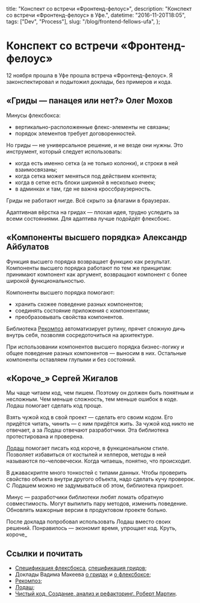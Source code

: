   title: "Конспект со встречи «Фронтенд-фелоус»",
  description: "Конспект со встречи «Фронтенд-фелоус» в Уфе.",
  datetime: "2016-11-20T18:05",
  tags: ["Dev", "Process"],
  slug: "/blog/frontend-fellows-ufa",
};

# Конспект со встречи «Фронтенд-фелоус»

12 ноября прошла в Уфе прошла встреча «Фронтенд-фелоус». Я законспектировал и подытожил доклады, без примеров и кода.

## «Гриды — панацея или нет?» Олег Мохов

Минусы флексбокса:

- вертикально-расположенные флекс-элементы не связаны;
- порядок элементов требует договоренностей.

Но гриды — не универсальное решение, и не везде они нужны. Это инструмент, который следует использовать:

- когда есть именно сетка (а не только колонки), и строки в ней взаимосвязаны;
- когда сетка может меняться под действием контента;
- когда в сетке есть блоки шириной в несколько ячеек;
- в админках и там, где не важна кроссбраузерность.

Гриды не работают нигде. Всё скрыто за флагами в браузерах.

Адаптивная вёрстка на гридах — плохая идея, трудно уследить за всеми состояниями. Для адаптива лучше подойдёт флексбокс.

## «Компоненты высшего порядка» Александр Айбулатов

Функция высшего порядка возвращает функцию как результат. Компоненты высшего порядка работают по тем же принципам: принимают компонент как аргумент, возвращают компонент с более широкой функциональностью.

Компоненты высшего порядка помогают:

- хранить схожее поведение разных компонентов;
- соединять состояние приложения с компонентами;
- преобразовывать свойства компонентов.

Библиотека [Рекомпоз](https://github.com/acdlite/recompose) автоматизирует рутину, прячет сложную дичь внутрь себя, позволяя сосредоточиться на архитектуре.

При использовании компонентов высшего порядка бизнес-логику и общее поведение разных компонентов — выносим в них. Остальные компоненты оставляем глупыми и без состояний.

## «Короче\_» Сергей Жигалов

Мы чаще читаем код, чем пишем. Поэтому он должен быть понятным и несложным. Чем меньше сложность, тем меньше ошибок в коде. Лодаш помогает сделать код проще.

Взять чужой код в свой проект — сделать его своим кодом. Его придётся читать, чинить — с ним придётся жить. За чужой код никто не отвечает, а за Лодаш отвечают разработчики. Эта библиотека протестирована и проверена.

[Лодаш](https://lodash.com/) помогает писать код короче, в функциональном стиле. Позволяет избавиться от костылей и хелперов, методы в ней называются по-человечески. Когда читаешь, понятно, что происходит.

В джаваскрипте много тонкостей с типами данных. Чтобы проверить свойство объекта внутри другого объекта, надо сделать кучу проверок. С Лодашем можно не задумываться об этом, библиотека прикроет.

Минус — разработчики библиотеки любят ломать обратную совместимость. Могут выпилить пару методов, изменить поведение. Обновлять мажорные версии в продуктовом проекте больно.

После доклада попробовал использовать Лодаш вместо своих решений. Понравилось — экономит время, упрощает код. Круть, короче\_

## Ссылки и почитать

- [Спецификация флексбокса](https://www.w3.org/TR/css-flexbox-1/), [спецификация гридов](https://www.w3.org/TR/2016/CR-css-grid-1-20160929/);
- Доклады Вадима Макеева [о гридах](https://www.youtube.com/watch?v=5yCuzHklYZ4) и [о флексбоксе](https://pepelsbey.net/2013/05/flexbox-gotcha/);
- [Рекомпоз](https://github.com/acdlite/recompose);
- [Лодаш](https://lodash.com/docs/);
- [Чистый код. Создание, анализ и рефакторинг. Роберт Мартин](https://www.ozon.ru/context/detail/id/5011068/).
